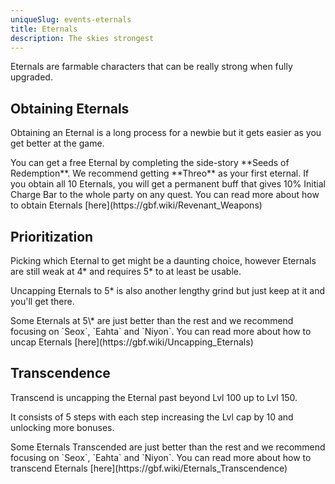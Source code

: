 ```yaml
---
uniqueSlug: events-eternals
title: Eternals
description: The skies strongest
---
```


Eternals are farmable characters that can be really strong when fully upgraded.

## Obtaining Eternals

Obtaining an Eternal is a long process for a newbie but it gets easier as you get better at the game.

<Callout type="success">
    You can get a free Eternal by completing the side-story
    **Seeds of Redemption**. We recommend getting **Threo**
    as your first eternal.
</Callout>

<Callout type="success">
    If you obtain all 10 Eternals, you will get a permanent
    buff that gives 10% Initial Charge Bar to the whole
    party on any quest.
</Callout>

<Callout type="default">
    You can read more about how to obtain Eternals
    [here](https://gbf.wiki/Revenant_Weapons)
</Callout>

## Prioritization

Picking which Eternal to get might be a daunting choice,
however Eternals are still weak at 4* and requires 5* to at least be usable.

Uncapping Eternals to 5\* is also another lengthy grind
but just keep at it and you'll get there.

<Callout type="warning">
    Some Eternals at 5\* are just better than the rest and
    we recommend focusing on `Seox`, `Eahta` and `Niyon`.
</Callout>

<Callout type="default">
    You can read more about how to uncap Eternals
    [here](https://gbf.wiki/Uncapping_Eternals)
</Callout>

## Transcendence

Transcend is uncapping the Eternal past beyond Lvl 100 up to Lvl 150.

It consists of 5 steps with each step increasing the Lvl cap by 10 and unlocking more bonuses.

<Callout type="warning">
    Some Eternals Transcended are just better than the rest
    and we recommend focusing on `Seox`, `Eahta` and
    `Niyon`.
</Callout>

<Callout type="default">
    You can read more about how to transcend Eternals
    [here](https://gbf.wiki/Eternals_Transcendence)
</Callout>
